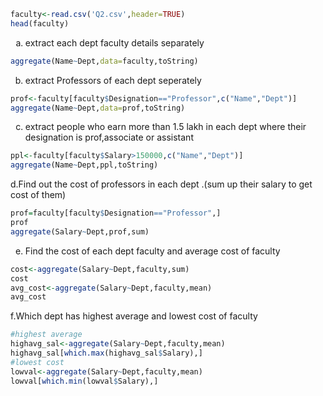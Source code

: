 ```{r}
faculty<-read.csv('Q2.csv',header=TRUE)
head(faculty)

```

a. extract each dept faculty details separately
```{r}
aggregate(Name~Dept,data=faculty,toString)
```

b. extract Professors of each dept seperately
```{r}
prof<-faculty[faculty$Designation=="Professor",c("Name","Dept")]
aggregate(Name~Dept,data=prof,toString)
```

c. extract people who earn more than 1.5 lakh in each dept where their designation is prof,associate or assistant
```{r}
ppl<-faculty[faculty$Salary>150000,c("Name","Dept")]
aggregate(Name~Dept,ppl,toString)

```

d.Find out the cost of professors in each dept .(sum up their salary to get cost of them)
```{r}
prof=faculty[faculty$Designation=="Professor",]
prof
aggregate(Salary~Dept,prof,sum)


```

e. Find the cost of each dept faculty and average cost of faculty 
```{r}
cost<-aggregate(Salary~Dept,faculty,sum)
cost
avg_cost<-aggregate(Salary~Dept,faculty,mean)
avg_cost

```

f.Which dept has highest average and lowest  cost of faculty
```{r}
#highest average 
highavg_sal<-aggregate(Salary~Dept,faculty,mean)
highavg_sal[which.max(highavg_sal$Salary),]
#lowest cost
lowval<-aggregate(Salary~Dept,faculty,mean)
lowval[which.min(lowval$Salary),]
```
